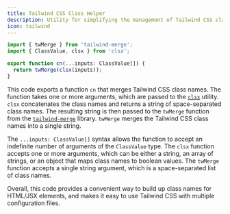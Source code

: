 ```yaml
---
title: Tailwind CSS Class Helper
description: Utility for simplifying the management of Tailwind CSS class names
icon: tailwind
---
```


```ts title="lib/utils.ts"
import { twMerge } from 'tailwind-merge';
import { ClassValue, clsx } from 'clsx';

export function cn(...inputs: ClassValue[]) {
  return twMerge(clsx(inputs));
}
```

This code exports a function `cn` that merges Tailwind CSS class names. The function takes one or more arguments, which are passed to the [`clsx`](https://www.npmjs.com/package/clsx) utility. `clsx` concatenates the class names and returns a string of space-separated class names. The resulting string is then passed to the `twMerge` function from the [`tailwind-merge`](https://www.npmjs.com/package/tailwind-merge) library. `twMerge` merges the Tailwind CSS class names into a single string.

The `...inputs: ClassValue[]` syntax allows the function to accept an indefinite number of arguments of the `ClassValue` type. The `clsx` function accepts one or more arguments, which can be either a string, an array of strings, or an object that maps class names to boolean values. The `twMerge` function accepts a single string argument, which is a space-separated list of class names.

Overall, this code provides a convenient way to build up class names for HTML/JSX elements, and makes it easy to use Tailwind CSS with multiple configuration files.

